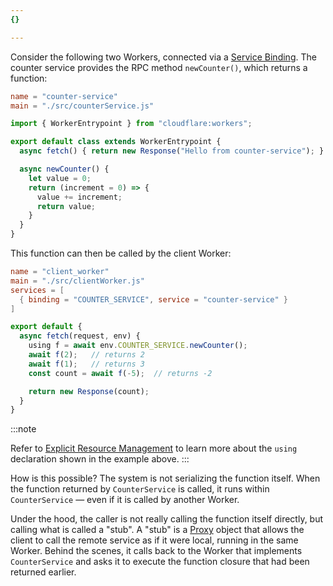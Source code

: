 ```yaml
---
{}

---
```


Consider the following two Workers, connected via a [Service Binding](/workers/runtime-apis/bindings/service-bindings/rpc). The counter service provides the RPC method `newCounter()`, which returns a function:


<WranglerConfig>

```toml
name = "counter-service"
main = "./src/counterService.js"
```

</WranglerConfig>

```js
import { WorkerEntrypoint } from "cloudflare:workers";

export default class extends WorkerEntrypoint {
  async fetch() { return new Response("Hello from counter-service"); }

  async newCounter() {
    let value = 0;
    return (increment = 0) => {
      value += increment;
      return value;
    }
  }
}
```

This function can then be called by the client Worker:



<WranglerConfig>

```toml
name = "client_worker"
main = "./src/clientWorker.js"
services = [
  { binding = "COUNTER_SERVICE", service = "counter-service" }
]
```

</WranglerConfig>

```js
export default {
  async fetch(request, env) {
    using f = await env.COUNTER_SERVICE.newCounter();
    await f(2);   // returns 2
    await f(1);   // returns 3
    const count = await f(-5);  // returns -2

    return new Response(count);
  }
}
```

:::note

Refer to [Explicit Resource Management](/workers/runtime-apis/rpc/lifecycle) to learn more about the `using` declaration shown in the example above.
:::

How is this possible? The system is not serializing the function itself. When the function returned by `CounterService` is called, it runs within `CounterService` — even if it is called by another Worker.

Under the hood, the caller is not really calling the function itself directly, but calling what is called a "stub". A "stub" is a [Proxy](https://developer.mozilla.org/en-US/docs/Web/JavaScript/Reference/Global_Objects/Proxy) object that allows the client to call the remote service as if it were local, running in the same Worker. Behind the scenes, it calls back to the Worker that implements `CounterService` and asks it to execute the function closure that had been returned earlier.
